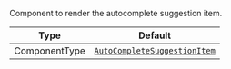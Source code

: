 Component to render the autocomplete suggestion item.

| Type          | Default                                                                                    |
| ------------- | ------------------------------------------------------------------------------------------ |
| ComponentType | [`AutoCompleteSuggestionItem`](../../../../ui-components/autocomplete-suggestion-item.mdx) |
